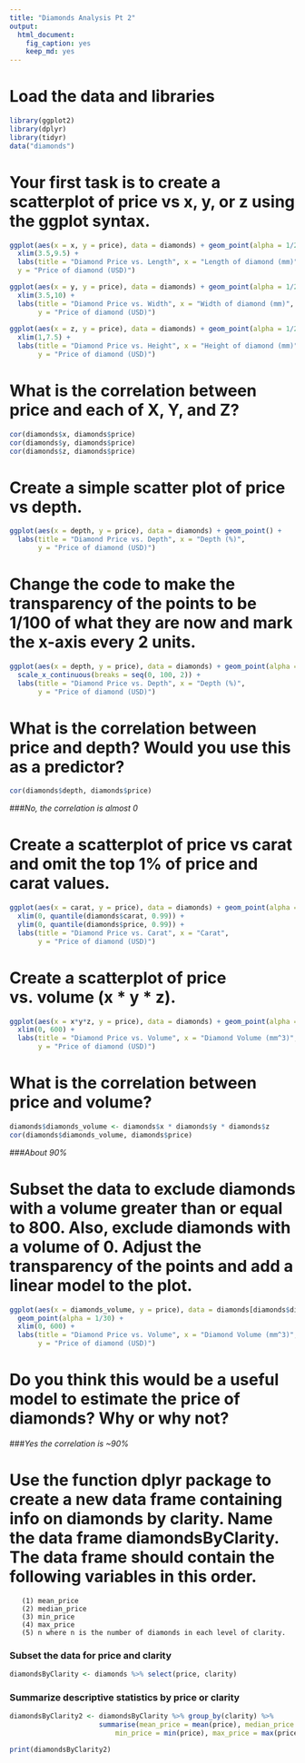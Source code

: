 ```yaml
---
title: "Diamonds Analysis Pt 2"
output:
  html_document:
    fig_caption: yes
    keep_md: yes
---
```

# Load the data and libraries
```r
library(ggplot2)
library(dplyr)
library(tidyr)
data("diamonds")
```

# Your first task is to create a scatterplot of price vs x, y, or z using the ggplot syntax.
```r
ggplot(aes(x = x, y = price), data = diamonds) + geom_point(alpha = 1/20) + 
  xlim(3.5,9.5) + 
  labs(title = "Diamond Price vs. Length", x = "Length of diamond (mm)",
  y = "Price of diamond (USD)")

ggplot(aes(x = y, y = price), data = diamonds) + geom_point(alpha = 1/20, color = "blue") + 
  xlim(3.5,10) + 
  labs(title = "Diamond Price vs. Width", x = "Width of diamond (mm)",
       y = "Price of diamond (USD)")
  
ggplot(aes(x = z, y = price), data = diamonds) + geom_point(alpha = 1/20, color = "red") + 
  xlim(1,7.5) +
  labs(title = "Diamond Price vs. Height", x = "Height of diamond (mm)",
       y = "Price of diamond (USD)")
```

# What is the correlation between price and each of X, Y, and Z?
```r
cor(diamonds$x, diamonds$price)
cor(diamonds$y, diamonds$price)
cor(diamonds$z, diamonds$price)
```

# Create a simple scatter plot of price vs depth.
```r
ggplot(aes(x = depth, y = price), data = diamonds) + geom_point() + 
  labs(title = "Diamond Price vs. Depth", x = "Depth (%)",
       y = "Price of diamond (USD)")
```

# Change the code to make the transparency of the points to be 1/100 of what they are now and mark the x-axis every 2 units.
```r
ggplot(aes(x = depth, y = price), data = diamonds) + geom_point(alpha = 1/100, color = "green4") + 
  scale_x_continuous(breaks = seq(0, 100, 2)) + 
  labs(title = "Diamond Price vs. Depth", x = "Depth (%)",
       y = "Price of diamond (USD)")
```

# What is the correlation between price and depth? Would you use this as a predictor?
```r
cor(diamonds$depth, diamonds$price)
```

###*No, the correlation is almost 0*


# Create a scatterplot of price vs carat and omit the top 1% of price and carat values.
```r
ggplot(aes(x = carat, y = price), data = diamonds) + geom_point(alpha = 1/50) + 
  xlim(0, quantile(diamonds$carat, 0.99)) +
  ylim(0, quantile(diamonds$price, 0.99)) +
  labs(title = "Diamond Price vs. Carat", x = "Carat",
       y = "Price of diamond (USD)")
```

# Create a scatterplot of price vs. volume (x * y * z).
```r
ggplot(aes(x = x*y*z, y = price), data = diamonds) + geom_point(alpha = 1/30) +  
  xlim(0, 600) +
  labs(title = "Diamond Price vs. Volume", x = "Diamond Volume (mm^3)",
       y = "Price of diamond (USD)")
```

# What is the correlation between price and volume?
```r
diamonds$diamonds_volume <- diamonds$x * diamonds$y * diamonds$z
cor(diamonds$diamonds_volume, diamonds$price)
```

###*About 90%*


# Subset the data to exclude diamonds with a volume greater than or equal to 800. Also, exclude diamonds with a volume of 0. Adjust the transparency of the points and add a linear model to the plot.
```r
ggplot(aes(x = diamonds_volume, y = price), data = diamonds[diamonds$diamonds_volume < 800 & diamonds$diamonds_volume > 0]) + 
  geom_point(alpha = 1/30) +  
  xlim(0, 600) +
  labs(title = "Diamond Price vs. Volume", x = "Diamond Volume (mm^3)",
       y = "Price of diamond (USD)")
```

# Do you think this would be a useful model to estimate the price of diamonds? Why or why not?

###*Yes the correlation is ~90%*


# Use the function dplyr package to create a new data frame containing info on diamonds by clarity. Name the data frame diamondsByClarity. The data frame should contain the following variables in this order.
       (1) mean_price
       (2) median_price
       (3) min_price
       (4) max_price
       (5) n where n is the number of diamonds in each level of clarity.

### Subset the data for price and clarity
```r
diamondsByClarity <- diamonds %>% select(price, clarity)
```

### Summarize descriptive statistics by price or clarity
```r
diamondsByClarity2 <- diamondsByClarity %>% group_by(clarity) %>%
                      summarise(mean_price = mean(price), median_price = median(price), 
                          min_price = min(price), max_price = max(price), n = n())

print(diamondsByClarity2)
```